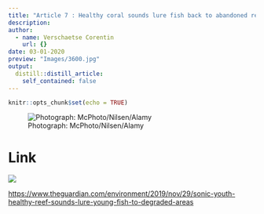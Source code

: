 ```yaml
---
title: "Article 7 : Healthy coral sounds lure fish back to abandoned reefs, study finds"
description: 
author:
  - name: Verschaetse Corentin
    url: {}
date: 03-01-2020
preview: "Images/3600.jpg"
output:
  distill::distill_article:
    self_contained: false
---
```


```r
knitr::opts_chunk$set(echo = TRUE)
```

![Photograph: McPhoto/Nilsen/Alamy ](Images/3600.jpg)

# Link

![](Images/The_Guardian.svg.png)

<https://www.theguardian.com/environment/2019/nov/29/sonic-youth-healthy-reef-sounds-lure-young-fish-to-degraded-areas>

